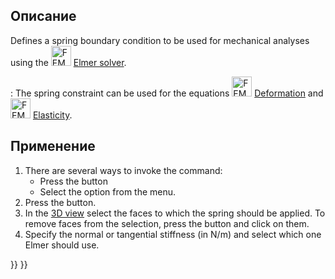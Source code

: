 <languages/>

{{Docnav/ru
|[[FEM_ConstraintTie/ru|Constraint tie]]
|[[FEM_ConstraintForce/ru|Constraint force]]
|[[FEM_Workbench/ru|FEM]]
|IconL=FEM_ConstraintTie.svg
|IconR=FEM_ConstraintForce.svg
|IconC=Workbench_FEM.svg
}}

{{GuiCommandContainer|
{{GuiCommand
|Name=FEM ConstraintSpring
|MenuLocation=Model → Mechanical boundary conditions and loads → Spring
|Workbenches=[[FEM_Workbench|FEM]]
|Shortcut=
|Version=0.20
|SeeAlso=
}}
{{GuiCommandFemInfo
|Solvers=Elmer
}}
}}

<span id="Description"></span>
==Описание==

Defines a spring boundary condition to be used for mechanical analyses using the [[Image:FEM_SolverElmer.svg|32px]] [[FEM_SolverElmer|Elmer solver]].

{{Version|0.21}}: The spring constraint can be used for the equations [[Image:FEM_EquationDeformation.svg|32px]] [[FEM_EquationDeformation|Deformation]] and [[Image:FEM_EquationElasticity.svg|32px]] [[FEM_EquationElasticity|Elasticity]]. 

<span id="Usage"></span>
==Применение==

# There are several ways to invoke the command:
#* Press the {{Button|[[Image:FEM_ConstraintSpring.svg|16px]] [[FEM_ConstraintSpring|Spring]]}} button
#* Select the {{MenuCommand|Model → Mechanical boundary conditions and loads → [[Image:FEM_ConstraintSpring.svg|16px]] Spring}} option from the menu.
# Press the {{Button|Add}} button.
# In the [[3D_view|3D view]] select the faces to which the spring should be applied. To remove faces from the selection, press the {{Button|Remove}} button and click on them.
# Specify the normal or tangential stiffness (in N/m) and select which one Elmer should use.


{{Docnav/ru
|[[FEM_ConstraintTie/ru|Constraint tie]]
|[[FEM_ConstraintForce/ru|Constraint force]]
|[[FEM_Workbench/ru|FEM]]
|IconL=FEM_ConstraintTie.svg
|IconR=FEM_ConstraintForce.svg
|IconC=Workbench_FEM.svg
}}

{{FEM Tools navi{{#translation:}}}}
{{Userdocnavi{{#translation:}}}}